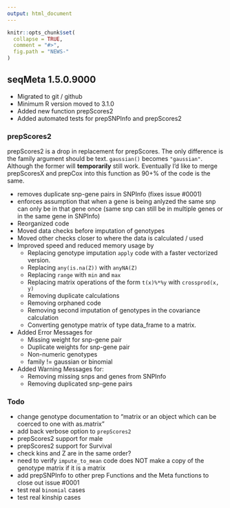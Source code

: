 ```yaml
---
output: html_document
---
```

<!-- NEWS.md is generated from NEWS.Rmd. Please edit that file -->

```r
knitr::opts_chunk$set(
  collapse = TRUE,
  comment = "#>",
  fig.path = "NEWS-"
)
```

## seqMeta 1.5.0.9000

* Migrated to git / github
* Minimum R version moved to 3.1.0
* Added new function prepScores2
* Added automated tests for prepSNPInfo and prepScores2

### prepScores2

prepScores2 is a drop in replacement for prepScores.  The only difference is the family argument should be text.  `gaussian()` becomes `"gaussian"`.  Although the former will **temporarily** still work.  Eventually I'd like to merge prepScoresX and prepCox into this function as 90+% of the code is the same.  

* removes duplicate snp-gene pairs in SNPInfo (fixes issue #0001)
* enforces assumption that when a gene is being anlyzed the same snp can only be in that gene once (same snp can still be in multiple genes or in the same gene in SNPInfo)
* Reorganized code
* Moved data checks before imputation of genotypes
* Moved other checks closer to where the data is calculated / used
* Improved speed and reduced memory usage by
    + Replacing genotype imputation `apply` code with a faster vectorized version.
    + Replacing `any(is.na(Z))` with `anyNA(Z)`
    + Replacing `range` with `min` and `max` 
    + Replacing matrix operations of the form `t(x)%*%y` with `crossprod(x, y)`
    + Removing duplicate calculations
    + Removing orphaned code
    + Removing second imputation of genotypes in the covariance calculation
    + Converting genotype matrix of type data_frame to a matrix.  
* Added Error Messages for
    + Missing weight for snp-gene pair
    + Duplicate weights for snp-gene pair
    + Non-numeric genotypes
    + family != gaussian or binomial
* Added Warning Messages for:
    + Removing missing snps and genes from SNPInfo
    + Removing duplicated snp-gene pairs


### Todo
 * change genotype documentation to "matrix or an object which can be coerced to one with as.matrix"
 * add back verbose option to `prepScores2`
 * prepScores2 support for male
 * prepScores2 support for Survival
 * check kins and Z are in the same order?
 * need to verify `impute_to_mean` code does NOT make a copy of the genotype matrix if it is a matrix
 * add prepSNPInfo to other prep Functions and the Meta functions to close out issue #0001
 * test real `binomial` cases
 * test real kinship cases
 
 
 